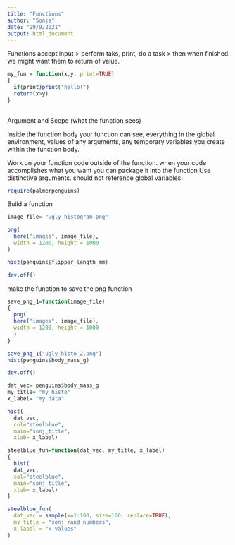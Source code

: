 ```yaml
---
title: "Functions"
author: "Sonja"
date: "29/9/2021"
output: html_document
---
```


Functions accept input > perform taks, print, do a task > then when finished we might want them to return of value. 

```r

my_fun = function(x,y, print=TRUE)
{
  if(print)print("hello!")
  return(x>y)
}
  
```


Argument and Scope (what the function sees)

Inside the function body your function can see, everything in the global environment, values of any arguments, any temporary variables you create within the function body. 

Work on your function code outside of the function. when your code accomplishes what you want you can package it into the function
Use distinctive arguments. should not reference global variables. 

```r
require(palmerpenguins)
```

Build a function 
```r

image_file= "ugly_histogram.png"

png(
  here("images", image_file), 
  width = 1200, height = 1000
)

hist(penguins$flipper_length_mm)

dev.off()

```
make the function to save the png function 

```r
save_png_1=function(image_file)
{ 
  png(
  here("images", image_file), 
  width = 1200, height = 1000
  )
}

```


```r
save_png_1("ugly_histo_2.png")
hist(penguins$body_mass_g)

dev.off()

dat_vec= penguins$body_mass_g
my_title= "my histo"
x_label= "my data"

hist(
  dat_vec, 
  col="steelblue",
  main="sonj_title",
  xlab= x_label)

steelblue_fun=function(dat_vec, my_title, x_label)
{
  hist(
  dat_vec, 
  col="steelblue",
  main="sonj_title",
  xlab= x_label)
}

steelblue_fun(
  dat_vec = sample(x=1:100, size=100, replace=TRUE), 
  my_title = "sonj rand numbers", 
  x_label = "x-values"
)

```


